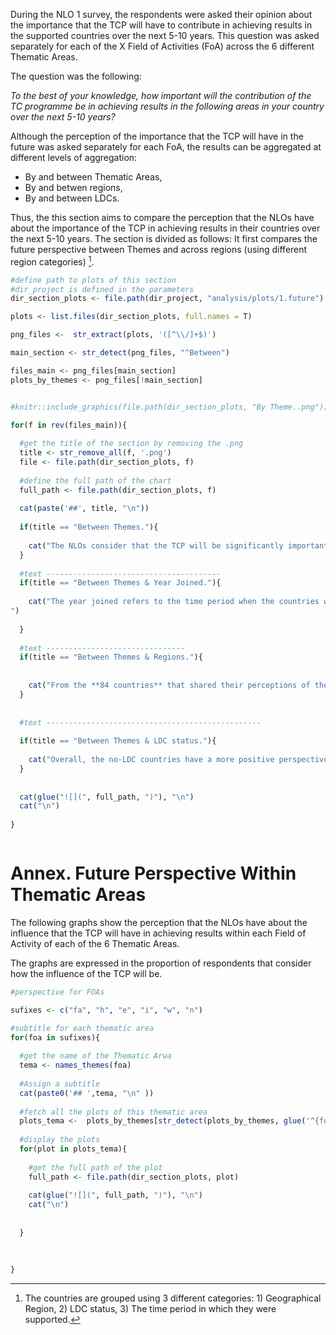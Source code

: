 
During the NLO 1 survey, the respondents were asked their opinion about the importance that the TCP will have to contribute in achieving results in the supported countries over the next 5-10 years. This question was asked separately for each of the X Field of Activities (FoA) across the 6 different Thematic Areas.

The question was the following:

*To the best of your knowledge, how important will the contribution of the TC programme be in achieving results in the following areas in your country over the next 5-10 years?*

Although the perception of the importance that the TCP will have in the future was asked separately for each FoA, the results can be aggregated at different levels of aggregation:

* By and between Thematic Areas,
* By and betwen regions,
* By and between LDCs.


Thus, the this section aims to compare the perception that the NLOs have about the importance of the TCP in achieving results in their countries over the next 5-10 years. The section is divided as follows: It first compares the future perspective between Themes and across regions (using different region categories) ^[The countries are grouped using 3 different categories: 1) Geographical Region, 2) LDC status, 3) The time period in which they were supported.].  


```r

#define path to plots of this section
#dir_project is defined in the parameters
dir_section_plots <- file.path(dir_project, "analysis/plots/1.future")

```

```r

plots <- list.files(dir_section_plots, full.names = T)

png_files <-  str_extract(plots, '([^\\/]+$)')

main_section <- str_detect(png_files, "^Between")

files_main <- png_files[main_section]
plots_by_themes <- png_files[!main_section]



```


```r

#knitr::include_graphics(file.path(dir_section_plots, "By Theme..png"))

```

```r

for(f in rev(files_main)){
  
  #get the title of the section by removing the .png
  title <- str_remove_all(f, '.png')
  file <- file.path(dir_section_plots, f)
  
  #define the full path of the chart 
  full_path <- file.path(dir_section_plots, f)
  
  cat(paste('##', title, "\n"))
  
  if(title == "Between Themes."){
    
    cat("The NLOs consider that the TCP will be significantly important to achieve results over the next 5-10 years in about 70% of the FoAs related to WATER and ENVIROMENT and NUCLEAR SAFETY and security.\n\n")
  } 
  
  #text ---------------------------------------
  if(title == "Between Themes & Year Joined."){
    
    cat("The year joined refers to the time period when the countries were supported. From the 84 countries that responded to this section, only the following countries were part of the programme After 2009 (The list of TC recipients was provided by IAEA in a word document):\nCambodia, Congo, Rep. of, Djibouti, Kingdom of Eswatini, Lesotho, Montenegro, Oman, Rwanda, Togo, Turkmenistan, and Vanuatu.\n\nFor countries with *programme only after 2015*, there is only data for The Kingdom of Eswatini\n\n.
")
    
  }
  
  #text -------------------------------
  if(title == "Between Themes & Regions."){
    
    
    cat("From the **84 countries** that shared their perceptions of the future persepective, **29 are from Africa:** Angola, Cameroon, Chad, Congo, Rep. of, Democratic Rep. of the Congo, Djibouti, Eritrea, Ethiopia, Gabon, Gambia, Kingdom of Eswatini, Lesotho, Liberia, Libya, Madagascar, Malawi, Mauritania, Mauritius, Mozambique, Niger, Nigeria, Rwanda, Senegal, Seychelles, Sierra Leone, South Africa, Togo, Tunisia, and Zambia.\n\n**19 from Asia and the Pacific:** Afghanistan, Australia, Cambodia, Indonesia, Iraq, Jordan, Kuwait, Malaysia, Mongolia, Nepal, Oman, Pakistan, Qatar, Sri Lanka, Syrian Arab Republic, Thailand, Vanuatu, Viet Nam, and Yemen.\n\n**24 from Europe:** Albania, Armenia, Belarus, Bosnia and Herzegovina, Bulgaria, Croatia, Czech Republic, Estonia, Georgia, Greece, Hungary, Kyrgyzstan, Montenegro, North Macedonia, Portugal, Republic of Moldova, Serbia, Slovakia, Slovenia, Tajikistan, Türkiye, Turkmenistan, Ukraine, and Uzbekistan.\n\n And **12 from Latin America and the Caribbean:** Argentina, Brazil, Chile, Colombia, Costa Rica, Cuba, Dominican Republic, Ecuador, Guatemala, Nicaragua, Panama, and Venezuela.\n\n")
  }
  
  
  #text ------------------------------------------------
  
  if(title == "Between Themes & LDC status."){
    
    cat("Overall, the no-LDC countries have a more positive perspective about the importance that the TCP will have in achieving results in their countries over the next 5-10 years.\n\nThe *NA* in the graph is because there's one observation in the data for which the LDC status is pending to be provided to the analyst.")
  }
  
  
  cat(glue("![](", full_path, ")"), "\n")
  cat("\n")
  
}



```


# Annex. Future Perspective Within Thematic Areas

The following graphs show the perception that the NLOs have about the influence that the TCP will have in achieving results within each Field of Activity of each of the 6 Thematic Areas.

The graphs are expressed in the proportion of respondents that consider how the influence of the TCP will be.

```r
#perspective for FOAs

sufixes <- c("fa", "h", "e", "i", "w", "n")

#subtitle for each thematic area
for(foa in sufixes){
  
  #get the name of the Thematic Arwa
  tema <- names_themes(foa)
  
  #Assign a subtitle
  cat(paste0('## ',tema, "\n" ))
  
  #fetch all the plots of this thematic area
  plots_tema <-  plots_by_themes[str_detect(plots_by_themes, glue('^{foa}_'))]
  
  #display the plots
  for(plot in plots_tema){
    
    #get the full path of the plot
    full_path <- file.path(dir_section_plots, plot)
    
    cat(glue("![](", full_path, ")"), "\n")
    cat("\n")
    
    
  }
  
  
  
}


```







